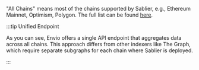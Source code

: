"All Chains" means most of the chains supported by Sablier, e.g., Ethereum Mainnet, Optimism, Polygon. The full list can
be found [here](https://github.com/sablier-labs/indexers/blob/main/packages/constants/src).

:::tip Unified Endpoint

As you can see, Envio offers a single API endpoint that aggregates data across all chains. This approach differs from
other indexers like The Graph, which require separate subgraphs for each chain where Sablier is deployed.

:::

